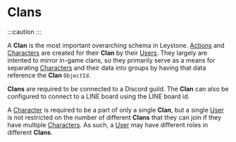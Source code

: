 
# Clans


:::caution
<IncompleteDocWarning/>
:::

A **Clan** is the most important overarching schema in Leystone. [Actions](./action) and [Characters](./character) are created for their **Clan** by their [Users](./user).
They largely are intented to mirror in-game clans, so they primarily serve as a means for separating [Characters](./user) and their data into groups by having that data reference
the **Clan** `ObjectId`.

**Clans** are required to be connected to a Discord guild. The **Clan** can also be configured to connect to a LINE board using the LINE board id.

A [Character](./character) is required to be a part of only a single **Clan**, but a single [User](./user) is not restricted on the number of different **Clans** that they can join
if they have multiple [Characters](./character). As such, a [User](./user) may have different roles in different **Clans**.